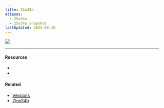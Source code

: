 ```yaml
---
title: 25w34a
aliases:
  - 25w34a
  - 25w34a snapshot
lastUpdated: 2025-08-19
---
```



![](https://minecraft.wiki/images/25w34a.jpg)

---

#### Resources

- <Wiki src="https://minecraft.wiki/w/Java_Edition_25w34a" />
- <Blog src="https://minecraft.net/en-us/article/minecraft-snapshot-25w34a" />

#### Related

- [Versions](/versions)
- [25w34b](/25w34b)